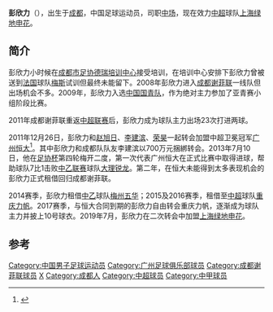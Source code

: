 {{noteta|G1=足球}}{{Football player infobox
| playername = 彭欣力
| image = 
| fullname = 彭欣力
| height = {{height|m=1.77}}
| nickname = 
| dateofbirth = {{Birth date and age|year=1991|month=7|day=22}}
| cityofbirth = [[成都|成都]]
| countryofbirth = {{CHN}}
| currentclub = [[上海绿地申花|上海绿地申花]]
| clubnumber = 
| position = [[中场|中场]]
| youthyears =
| youthclubs =
| years = 2008-2011年<br>2012-2016<br>2013<br>2014<br>2015-2016<br>2017-2019<br>2019-
| clubs = [[成都谢菲联|成都谢菲联]]<br>[[广州恒大|广州恒大]]<br>→ [[成都谢菲联|成都谢菲联]] (租借)<br>→ [[梅州五华足球俱乐部|梅州五华]] (租借)<br>→ [[重庆力帆足球俱乐部|重庆力帆]] (租借)<br>[[重庆力帆足球俱乐部|重庆力帆]]<br>[[上海绿地申花|上海绿地申花]]
| caps(goals) = 32 (2)<br> {{0}}2 (0)<br> 14 (2)<br> 13 (3)<br> 28 (1)<br> 72 (4)<br> 10 (0)
| nationalyears = 2018-
| nationalteam = {{CHN}}
| nationalcaps(goals) = 2 (0)
| pcupdate = 2019年7月24日
| ntupdate =2019年7月24日
}}
'''彭欣力'''（{{bd|1991年|7月22日|catIdx=Peng Xinli}}），出生于[[成都|成都]]，中国足球运动员，司职[[中场|中场]]，现在效力[[中超|中超]]球队[[上海绿地申花|上海绿地申花]]。

==简介==
彭欣力小时候在[[成都市足协德瑞培训中心|成都市足协德瑞培训中心]]接受培训，在培训中心安排下彭欣力曾被送到[[法国|法国]]球队[[梅斯足球俱乐部|梅斯]]试训但最终未能留下。2008年彭欣力进入[[成都谢菲联|成都谢菲联]]一线队但出场机会不多。2009年，彭欣力入选[[中国国青队|中国国青队]]，作为绝对主力参加了亚青赛小组阶段比赛。

2011年成都谢菲联重返[[中超联赛|中超联赛]]后，彭欣力成为球队主力出场23次打进两球。

2011年12月26日，彭欣力和[[赵旭日|赵旭日]]、[[李建滨|李建滨]]、[[荣昊|荣昊]]一起转会加盟中超卫冕冠军[[广州恒大|广州恒大]]<ref>{{Cite web |url=http://sports.sina.com.cn/j/2011-12-26/15085883182.shtml |title=恒大官方宣布签四名新援 国足三将携潜力新星加盟 |accessdate=2011-12-26 |archive-date=2012-01-12 |archive-url=https://web.archive.org/web/20120112011802/http://sports.sina.com.cn/j/2011-12-26/15085883182.shtml |dead-url=no }}</ref>。其中彭欣力和成都队队友李建滨以700万元捆綁转会。2013年7月10日，他在[[2013年中国足协杯|足协杯]]第四轮梅开二度，第一次代表广州恒大在正式比赛中取得进球，帮助球队7比1击败[[中乙联赛|中乙联赛]]球队[[昆明锐龙足球俱乐部|大理锐龙]]。第二年，在恒大未能得到太多表现机会的彭欣力正式租借回归成都谢菲联。

2014赛季，彭欣力租借[[中国足球乙级联赛|中乙]]球队[[梅州五华|梅州五华]]；2015及2016赛季，租借至[[中国足球超级联赛|中超]]球队[[重庆力帆|重庆力帆]]。2017赛季，与恒大合同到期的彭欣力自由转会重庆力帆，逐渐成为球队主力并披上10号球衣。2019年7月，彭欣力在二次转会中加盟[[上海绿地申花|上海绿地申花]]。

==参考==
{{reflist}}

{{2009年成都谢菲联名单}}
{{2010年成都謝菲聯名單}}
{{2011年中超分類名單成都}}
{{2012年中超分类名单广州恒大}}
{{2013年中超分类名单广州恒大}}
{{2013年中甲分类名单成都}}
{{2014年中超分类名单广州恒大}}
{{2014年中乙分类名单梅州客家}}
{{2015年中超分类名单力帆}}
{{2016年中超分类名单力帆}}
{{2017年中超分类名单力帆}}
{{2018年中超分类名单力帆}}
{{2019年中超分类名单力帆}}

{{DEFAULTSORT:P彭欣力}}
[[Category:中国男子足球运动员|Category:中国男子足球运动员]]
[[Category:广州足球俱乐部球员|Category:广州足球俱乐部球员]]
[[Category:成都谢菲联球员|Category:成都谢菲联球员]]
[[Category:彭姓|X]]
[[Category:成都人|Category:成都人]]
[[Category:中超球员|Category:中超球员]]
[[Category:中甲球员|Category:中甲球员]]